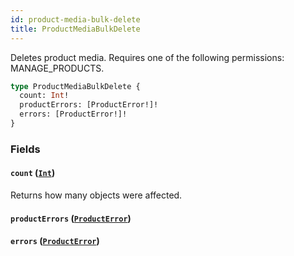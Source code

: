 ```yaml
---
id: product-media-bulk-delete
title: ProductMediaBulkDelete
---
```



Deletes product media. Requires one of the following permissions: MANAGE_PRODUCTS.

```graphql
type ProductMediaBulkDelete {
  count: Int!
  productErrors: [ProductError!]!
  errors: [ProductError!]!
}
```


### Fields

#### `count` ([`Int`](../../../developer/api-reference/scalars/int))

Returns how many objects were affected.


#### `productErrors` ([`ProductError`](../../../developer/api-reference/objects/product-error))




#### `errors` ([`ProductError`](../../../developer/api-reference/objects/product-error))






